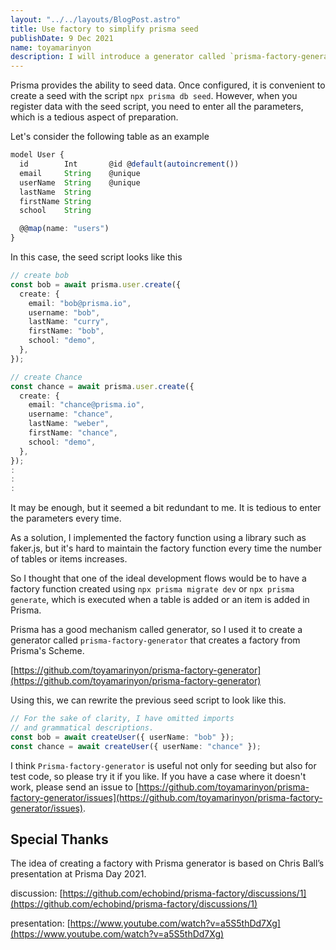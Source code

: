 ```yaml
---
layout: "../../layouts/BlogPost.astro"
title: Use factory to simplify prisma seed
publishDate: 9 Dec 2021
name: toyamarinyon
description: I will introduce a generator called `prisma-factory-generator` that creates a factory from Prisma's Scheme.
---
```



Prisma provides the ability to seed data. Once configured, it is convenient to create a seed with the script `npx prisma db seed`.
However, when you register data with the seed script, you need to enter all the parameters, which is a tedious aspect of preparation.

Let's consider the following table as an example

```ts
model User {
  id        Int       @id @default(autoincrement())
  email     String    @unique
  userName  String    @unique
  lastName  String
  firstName String
  school    String

  @@map(name: "users")
}
```

In this case, the seed script looks like this

```typescript
// create bob
const bob = await prisma.user.create({
  create: {
    email: "bob@prisma.io",
    username: "bob",
    lastName: "curry",
    firstName: "bob",
    school: "demo",
  },
});

// create Chance
const chance = await prisma.user.create({
  create: {
    email: "chance@prisma.io",
    username: "chance",
    lastName: "weber",
    firstName: "chance",
    school: "demo",
  },
});
:
:
:
```

It may be enough, but it seemed a bit redundant to me. It is tedious to enter the parameters every time.

As a solution, I implemented the factory function using a library such as faker.js, but it's hard to maintain the factory function every time the number of tables or items increases.

So I thought that one of the ideal development flows would be to have a factory function created using `npx prisma migrate dev` or `npx prisma generate`, which is executed when a table is added or an item is added in Prisma.

Prisma has a good mechanism called generator, so I used it to create a generator called `prisma-factory-generator` that creates a factory from Prisma's Scheme.

[https://github.com/toyamarinyon/prisma-factory-generator](https://github.com/toyamarinyon/prisma-factory-generator)

Using this, we can rewrite the previous seed script to look like this.

```typescript
// For the sake of clarity, I have omitted imports
// and grammatical descriptions.
const bob = await createUser({ userName: "bob" });
const chance = await createUser({ userName: "chance" });
```

I think `Prisma-factory-generator` is useful not only for seeding but also for test code, so please try it if you like.
If you have a case where it doesn't work, please send an issue to [https://github.com/toyamarinyon/prisma-factory-generator/issues](https://github.com/toyamarinyon/prisma-factory-generator/issues).

## Special Thanks

The idea of creating a factory with Prisma generator is based on Chris Ball’s presentation at Prisma Day 2021.

discussion: [https://github.com/echobind/prisma-factory/discussions/1](https://github.com/echobind/prisma-factory/discussions/1)

presentation: [https://www.youtube.com/watch?v=a5S5thDd7Xg](https://www.youtube.com/watch?v=a5S5thDd7Xg)
